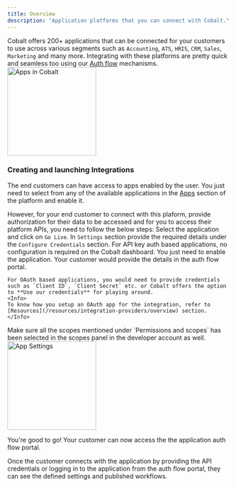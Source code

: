```yaml
---
title: Overview
description: "Application platforms that you can connect with Cobalt."
---
```


Cobalt offers 200+ applications that can be connected for your customers to use across various segments such as `Accounting`, `ATS`, `HRIS`, `CRM`, `Sales`, `Marketing` and many more.
Integrating with these platforms are pretty quick and seamless too using our [Auth flow](/ship/auth_flows/flows) mechanisms.
<img height="200" src="/images/Concepts/app-list.png" alt="Apps in Cobalt"/>

### Creating and launching Integrations
The end customers can have access to apps enabled by the user. You just need to select from any of the available applications in the [Apps](https://app.gocobalt.io/apps) section of the platform and enable it.

However, for your end customer to connect with this plaform, provide authorization for their data to be accessed and for you to access their platform APIs, you need to follow the below steps:
<Steps>
  <Step title="Enable Integration">
    Select the application and click on `Go Live`.
  </Step>
  <Step title="Configure Credentials">
    In `Settings` section provide the required details under the `Configure Credentials` section. 
    <Tip>
    For API key auth based applications, no configuration is required on the Cobalt dashboard. You just need to enable the application. Your customer would
    provide the details in the auth flow portal.
    </Tip>

    For OAuth based applications, you would need to provide credentials such as `Client ID`, `Client Secret` etc. or Cobalt offers the option to **Use our credentials** for playing around.
    <Info>
    To know how you setup an OAuth app for the integration, refer to [Resources](/resources/integration-providers/overview) section.
    </Info>
  </Step>
  <Step title="Enable required permissions">
    Make sure all the scopes mentioned under `Permissions and scopes` has been selected in the scopes panel in the developer account as well.
    <img height="200" src="/images/Concepts/app-settings.png" alt="App Settings "/>
  </Step>
</Steps> 

<Check>You're good to go! Your customer can now access the the application auth flow portal.</Check>

Once the customer connects with the application by providing the API credentials or logging in to the application from the auth flow portal, they can see the defined settings and published workflows.